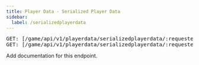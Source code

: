 ```yaml
---
title: Player Data - Serialized Player Data
sidebar:
  label: /serializedplayerdata
---
```


<pre>
GET: [/game/api/v1/playerdata/serializedplayerdata/:requestedbags(\\\\d+)](#)
GET: [/game/api/v1/playerdata/serializedplayerdata/:requestedbags(\\\\d+)/opponent/:index(\\\\d+)](#)
</pre>


<Aside type="caution" title="TODO">Add documentation for this endpoint.</Aside>